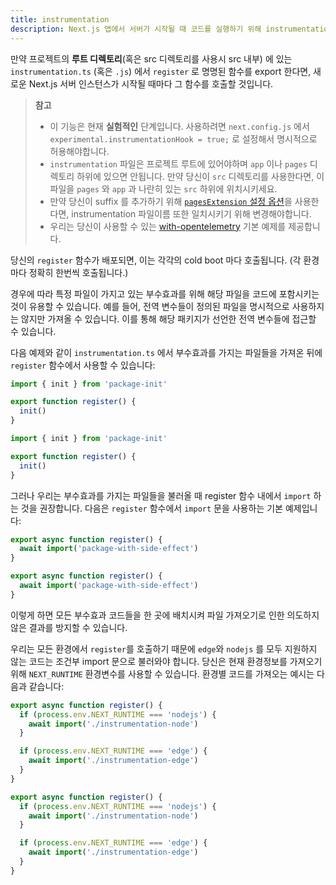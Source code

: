 ```yaml
---
title: instrumentation
description: Next.js 앱에서 서버가 시작될 때 코드를 실행하기 위해 instrumentation 를 사용하는 방법 배우기
---
```


만약 프로젝트의 **루트 디렉토리**(혹은 src 디렉토리를 사용시 src 내부) 에 있는 `instrumentation.ts` (혹은 `.js`) 에서 `register` 로 명명된 함수를 export 한다면, 새로운 Next.js 서버 인스턴스가 시작될 때마다 그 함수를 호출할 것입니다.

> **참고**
>
> - 이 기능은 현재 **실험적인** 단계입니다. 사용하려면 `next.config.js` 에서 `experimental.instrumentationHook = true;` 로 설정해서 명시적으로 허용해야합니다.
> - `instrumentation` 파일은 프로젝트 루트에 있어야하며 `app` 이나 `pages` 디렉토리 하위에 있으면 안됩니다. 만약 당신이 `src` 디렉토리를 사용한다면, 이 파일을 `pages` 와 `app` 과 나란히 있는 `src` 하위에 위치시키세요.
> - 만약 당신이 suffix 를 추가하기 위해 [`pagesExtension` 설정 옵션](/docs/pages/api-reference/next-config-js/pageExtensions)을 사용한다면, instrumentation 파일이름 또한 일치시키기 위해 변경해야합니다.
> - 우리는 당신이 사용할 수 있는 [with-opentelemetry](https://github.com/vercel/next.js/tree/canary/examples/with-opentelemetry) 기본 예제를 제공합니다.

당신의 `register` 함수가 배포되면, 이는 각각의 cold boot 마다 호출됩니다. (각 환경마다 정확히 한번씩 호출됩니다.)

경우에 따라 특정 파일이 가지고 있는 부수효과를 위해 해당 파일을 코드에 포함시키는 것이 유용할 수 있습니다. 예를 들어, 전역 변수들이 정의된 파일을 명시적으로 사용하지는 않지만 가져올 수 있습니다. 이를 통해 해당 패키지가 선언한 전역 변수들에 접근할 수 있습니다.

다음 예제와 같이 `instrumentation.ts` 에서 부수효과를 가지는 파일들을 가져온 뒤에 `register` 함수에서 사용할 수 있습니다:

```ts filename="your-project/instrumentation.ts" switcher
import { init } from 'package-init'

export function register() {
  init()
}
```

```js filename="your-project/instrumentation.js" switcher
import { init } from 'package-init'

export function register() {
  init()
}
```

그러나 우리는 부수효과를 가지는 파일들을 불러올 때 register 함수 내에서 `import` 하는 것을 권장합니다. 다음은 `register` 함수에서 `import` 문을 사용하는 기본 예제입니다:

```ts filename="your-project/instrumentation.ts" switcher
export async function register() {
  await import('package-with-side-effect')
}
```

```js filename="your-project/instrumentation.js" switcher
export async function register() {
  await import('package-with-side-effect')
}
```

이렇게 하면 모든 부수효과 코드들을 한 곳에 배치시켜 파일 가져오기로 인한 의도하지 않은 결과를 방지할 수 있습니다.

우리는 모든 환경에서 `register`를 호출하기 때문에 `edge`와 `nodejs` 를 모두 지원하지 않는 코드는 조건부 import 문으로 불러와야 합니다. 당신은 현재 환경정보를 가져오기 위해 `NEXT_RUNTIME` 환경변수를 사용할 수 있습니다. 환경별 코드를 가져오는 예시는 다음과 같습니다:

```ts filename="your-project/instrumentation.ts" switcher
export async function register() {
  if (process.env.NEXT_RUNTIME === 'nodejs') {
    await import('./instrumentation-node')
  }

  if (process.env.NEXT_RUNTIME === 'edge') {
    await import('./instrumentation-edge')
  }
}
```

```js filename="your-project/instrumentation.js" switcher
export async function register() {
  if (process.env.NEXT_RUNTIME === 'nodejs') {
    await import('./instrumentation-node')
  }

  if (process.env.NEXT_RUNTIME === 'edge') {
    await import('./instrumentation-edge')
  }
}
```
